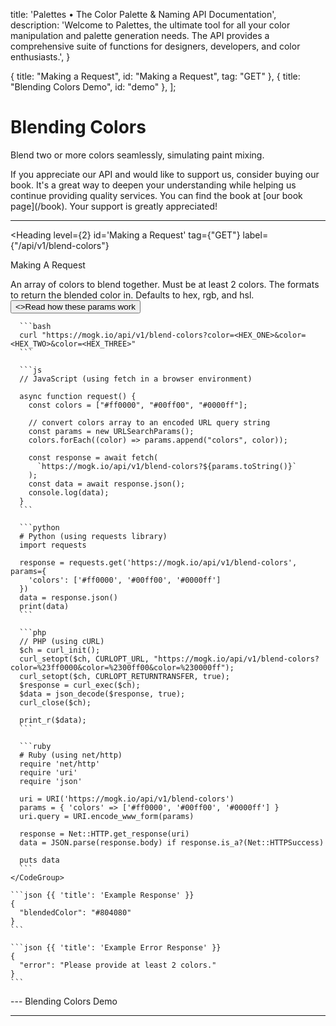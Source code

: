 

  title: 'Palettes • The Color Palette & Naming API Documentation',
  description:
    'Welcome to Palettes, the ultimate tool for all your color manipulation and palette generation needs. The API provides a comprehensive suite of functions for designers, developers, and color enthusiasts.',
}


  { title: "Making a Request", id: "Making a Request", tag: "GET" },
  { title: "Blending Colors Demo", id: "demo" },
];

# Blending Colors

Blend two or more colors seamlessly, simulating paint mixing.

<Note>
  If you appreciate our API and would like to support us, consider buying our book. It's a great way to deepen your understanding while helping us continue providing quality services. You can find the book at [our book page](/book). Your support is greatly appreciated!
</Note>

---

<Heading
  level={2}
  id='Making a Request'
  tag={"GET"}
  label={"/api/v1/blend-colors"}
>
  Making A Request
</Heading>

<Row>
  <Col>
    <Properties>
      <Property name="colors" type="string[]">
        An array of colors to blend together. Must be at least 2 colors.
      </Property>
      <Property name="formats" type="string || string[]">
        The formats to return the blended color in. Defaults to hex, rgb, and hsl.
      </Property>
    </Properties>
    <div className="not-prose my-6 flex gap-3">
      <Button href="/request-params" arrow="right">
        <>Read how these params work</>
      </Button>
    </div>
  </Col>
  <Col sticky>
    <CodeGroup title="Example Request" tag="GET" label="/api/v1/blend">

      ```bash
      curl "https://mogk.io/api/v1/blend-colors?color=<HEX_ONE>&color=<HEX_TWO>&color=<HEX_THREE>"
      ```

      ```js
      // JavaScript (using fetch in a browser environment)

      async function request() {
        const colors = ["#ff0000", "#00ff00", "#0000ff"];

        // convert colors array to an encoded URL query string
        const params = new URLSearchParams();
        colors.forEach((color) => params.append("colors", color));

        const response = await fetch(
          `https://mogk.io/api/v1/blend-colors?${params.toString()}`
        );
        const data = await response.json();
        console.log(data);
      }
      ```

      ```python
      # Python (using requests library)
      import requests

      response = requests.get('https://mogk.io/api/v1/blend-colors', params={
        'colors': ['#ff0000', '#00ff00', '#0000ff']
      })
      data = response.json()
      print(data)
      ```

      ```php
      // PHP (using cURL)
      $ch = curl_init();
      curl_setopt($ch, CURLOPT_URL, "https://mogk.io/api/v1/blend-colors?color=%23ff0000&color=%2300ff00&color=%230000ff");
      curl_setopt($ch, CURLOPT_RETURNTRANSFER, true);
      $response = curl_exec($ch);
      $data = json_decode($response, true);
      curl_close($ch);

      print_r($data);
      ```

      ```ruby
      # Ruby (using net/http)
      require 'net/http'
      require 'uri'
      require 'json'

      uri = URI('https://mogk.io/api/v1/blend-colors')
      params = { 'colors' => ['#ff0000', '#00ff00', '#0000ff'] }
      uri.query = URI.encode_www_form(params)

      response = Net::HTTP.get_response(uri)
      data = JSON.parse(response.body) if response.is_a?(Net::HTTPSuccess)

      puts data
      ```
    </CodeGroup>

    ```json {{ 'title': 'Example Response' }}
    {
      "blendedColor": "#804080"
    }
    ```
    
    ```json {{ 'title': 'Example Error Response' }}
    {
      "error": "Please provide at least 2 colors."
    }
    ```
  </Col>
</Row>
---

<Heading level={2} id='demo'>
  Blending Colors Demo
</Heading>

<BlendingColorsDemo />

---